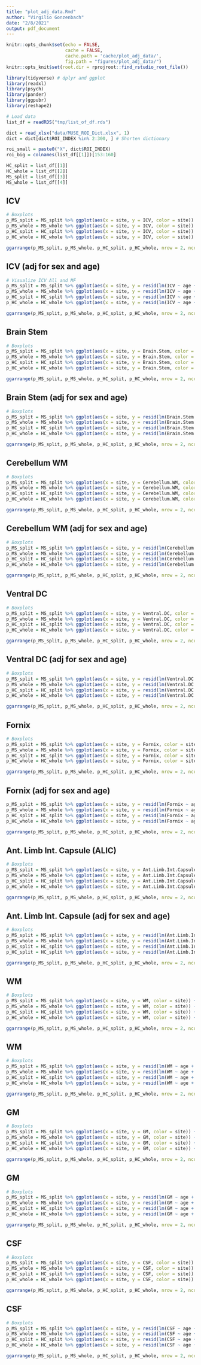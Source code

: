 ```yaml
---
title: "plot_adj_data.Rmd"
author: "Virgilio Gonzenbach"
date: "2/8/2021"
output: pdf_document
---
```


```r
knitr::opts_chunk$set(echo = FALSE,
                      cache = FALSE, 
                      cache.path = 'cache/plot_adj_data/', 
                      fig.path = "figures/plot_adj_data/")
knitr::opts_knit$set(root.dir = rprojroot::find_rstudio_root_file())
```

```r
library(tidyverse) # dplyr and ggplot
library(readxl)
library(psych) 
library(pander)
library(ggpubr)
library(reshape2)

# Load data
list_df = readRDS("tmp/list_of_df.rds")

dict = read_xlsx("data/MUSE_ROI_Dict.xlsx", 1) 
dict = dict[dict$ROI_INDEX %in% 2:300, ] # Shorten dictionary

roi_small = paste0("X", dict$ROI_INDEX)
roi_big = colnames(list_df[[1]])[153:160]

HC_split = list_df[[1]]
HC_whole = list_df[[2]]
MS_split = list_df[[3]]
MS_whole = list_df[[4]]
```

## ICV

```r
# Boxplots
p_MS_split = MS_split %>% ggplot(aes(x = site, y = ICV, color = site)) + geom_boxplot() + ylab("ICV") + facet_wrap(~sex) + ggtitle("MS [Split M/F]")
p_MS_whole = MS_whole %>% ggplot(aes(x = site, y = ICV, color = site)) + geom_boxplot() + ylab("ICV") + facet_wrap(~sex) + ggtitle("MS [no split]")
p_HC_split = HC_split %>% ggplot(aes(x = site, y = ICV, color = site)) + geom_boxplot() + ylab("ICV") + facet_wrap(~sex) + ggtitle("HC [split M/F]")
p_HC_whole = HC_whole %>% ggplot(aes(x = site, y = ICV, color = site)) + geom_boxplot() + ylab("ICV") + facet_wrap(~sex) + ggtitle("HC [no split]")

ggarrange(p_MS_split, p_MS_whole, p_HC_split, p_HC_whole, nrow = 2, ncol = 2, common.legend = TRUE, legend = "bottom")
```

## ICV (adj for sex and age)

```r
# Visualize ICV All and MF
p_MS_split = MS_split %>% ggplot(aes(x = site, y = resid(lm(ICV ~ age + sex + age*sex)), color = site)) + geom_boxplot() + ylab("ICV") + facet_wrap(~sex) + ggtitle("MS [Split M/F]")
p_MS_whole = MS_whole %>% ggplot(aes(x = site, y = resid(lm(ICV ~ age + sex + age*sex)), color = site)) + geom_boxplot() + ylab("ICV") + facet_wrap(~sex) + ggtitle("MS [no split]")
p_HC_split = HC_split %>% ggplot(aes(x = site, y = resid(lm(ICV ~ age + sex + age*sex)), color = site)) + geom_boxplot() + ylab("ICV") + facet_wrap(~sex) + ggtitle("HC [split M/F]")
p_HC_whole = HC_whole %>% ggplot(aes(x = site, y = resid(lm(ICV ~ age + sex + age*sex)), color = site)) + geom_boxplot() + ylab("ICV") + facet_wrap(~sex) + ggtitle("HC [no split]")

ggarrange(p_MS_split, p_MS_whole, p_HC_split, p_HC_whole, nrow = 2, ncol = 2, common.legend = TRUE, legend = "bottom")
```

## Brain Stem

```r
# Boxplots
p_MS_split = MS_split %>% ggplot(aes(x = site, y = Brain.Stem, color = site)) + geom_boxplot() + ylab("Brain Stem") + facet_wrap(~sex) + ggtitle("MS [Split M/F]")
p_MS_whole = MS_whole %>% ggplot(aes(x = site, y = Brain.Stem, color = site)) + geom_boxplot() + ylab("Brain Stem") + facet_wrap(~sex) + ggtitle("MS [no split]")
p_HC_split = HC_split %>% ggplot(aes(x = site, y = Brain.Stem, color = site)) + geom_boxplot() + ylab("Brain Stem") + facet_wrap(~sex) + ggtitle("HC [split M/F]")
p_HC_whole = HC_whole %>% ggplot(aes(x = site, y = Brain.Stem, color = site)) + geom_boxplot() + ylab("Brain Stem") + facet_wrap(~sex) + ggtitle("HC [no split]")

ggarrange(p_MS_split, p_MS_whole, p_HC_split, p_HC_whole, nrow = 2, ncol = 2, common.legend = TRUE, legend = "bottom")
```

## Brain Stem (adj for sex and age)

```r
# Boxplots
p_MS_split = MS_split %>% ggplot(aes(x = site, y = resid(lm(Brain.Stem ~ age + sex + age*sex, data = MS_split)), color = site)) + geom_boxplot() + ylab("Brain Stem") + facet_wrap(~sex) + ggtitle("MS [Split M/F]")
p_MS_whole = MS_whole %>% ggplot(aes(x = site, y = resid(lm(Brain.Stem ~ age + sex + age*sex, data = MS_whole)), color = site)) + geom_boxplot() + ylab("Brain Stem") + facet_wrap(~sex) + ggtitle("MS [no split]")
p_HC_split = HC_split %>% ggplot(aes(x = site, y = resid(lm(Brain.Stem ~ age + sex + age*sex, data = HC_split)), color = site)) + geom_boxplot() + ylab("Brain Stem") + facet_wrap(~sex) + ggtitle("HC [split M/F]")
p_HC_whole = HC_whole %>% ggplot(aes(x = site, y = resid(lm(Brain.Stem ~ age + sex + age*sex, data = HC_whole)), color = site)) + geom_boxplot() + ylab("Brain Stem") + facet_wrap(~sex) + ggtitle("HC [no split]")

ggarrange(p_MS_split, p_MS_whole, p_HC_split, p_HC_whole, nrow = 2, ncol = 2, common.legend = TRUE, legend = "bottom")
```

## Cerebellum WM

```r
# Boxplots
p_MS_split = MS_split %>% ggplot(aes(x = site, y = Cerebellum.WM, color = site)) + geom_boxplot() + ylab("Cerebellum WM") + facet_wrap(~sex) + ggtitle("MS [Split M/F]")
p_MS_whole = MS_whole %>% ggplot(aes(x = site, y = Cerebellum.WM, color = site)) + geom_boxplot() + ylab("Cerebellum WM") + facet_wrap(~sex) + ggtitle("MS [no split]")
p_HC_split = HC_split %>% ggplot(aes(x = site, y = Cerebellum.WM, color = site)) + geom_boxplot() + ylab("Cerebellum WM") + facet_wrap(~sex) + ggtitle("HC [split M/F]")
p_HC_whole = HC_whole %>% ggplot(aes(x = site, y = Cerebellum.WM, color = site)) + geom_boxplot() + ylab("Cerebellum WM") + facet_wrap(~sex) + ggtitle("HC [no split]")

ggarrange(p_MS_split, p_MS_whole, p_HC_split, p_HC_whole, nrow = 2, ncol = 2, common.legend = TRUE, legend = "bottom")
```

## Cerebellum WM (adj for sex and age)

```r
# Boxplots
p_MS_split = MS_split %>% ggplot(aes(x = site, y = resid(lm(Cerebellum.WM ~ age + sex + age*sex)), color = site)) + geom_boxplot() + ylab("Cerebellum WM") + facet_wrap(~sex) + ggtitle("MS [Split M/F]")
p_MS_whole = MS_whole %>% ggplot(aes(x = site, y = resid(lm(Cerebellum.WM ~ age + sex + age*sex)), color = site)) + geom_boxplot() + ylab("Cerebellum WM") + facet_wrap(~sex) + ggtitle("MS [no split]")
p_HC_split = HC_split %>% ggplot(aes(x = site, y = resid(lm(Cerebellum.WM ~ age + sex + age*sex)), color = site)) + geom_boxplot() + ylab("Cerebellum WM") + facet_wrap(~sex) + ggtitle("HC [split M/F]")
p_HC_whole = HC_whole %>% ggplot(aes(x = site, y = resid(lm(Cerebellum.WM ~ age + sex + age*sex)), color = site)) + geom_boxplot() + ylab("Cerebellum WM") + facet_wrap(~sex) + ggtitle("HC [no split]")

ggarrange(p_MS_split, p_MS_whole, p_HC_split, p_HC_whole, nrow = 2, ncol = 2, common.legend = TRUE, legend = "bottom")
```

## Ventral DC

```r
# Boxplots
p_MS_split = MS_split %>% ggplot(aes(x = site, y = Ventral.DC, color = site)) + geom_boxplot() + ylab("Ventral DC") + facet_wrap(~sex) + ggtitle("MS [Split M/F]")
p_MS_whole = MS_whole %>% ggplot(aes(x = site, y = Ventral.DC, color = site)) + geom_boxplot() + ylab("Ventral DC") + facet_wrap(~sex) + ggtitle("MS [no split]")
p_HC_split = HC_split %>% ggplot(aes(x = site, y = Ventral.DC, color = site)) + geom_boxplot() + ylab("Ventral DC") + facet_wrap(~sex) + ggtitle("HC [split M/F]")
p_HC_whole = HC_whole %>% ggplot(aes(x = site, y = Ventral.DC, color = site)) + geom_boxplot() + ylab("Ventral DC") + facet_wrap(~sex) + ggtitle("HC [no split]")

ggarrange(p_MS_split, p_MS_whole, p_HC_split, p_HC_whole, nrow = 2, ncol = 2, common.legend = TRUE, legend = "bottom")
```

## Ventral DC (adj for sex and age)

```r
# Boxplots
p_MS_split = MS_split %>% ggplot(aes(x = site, y = resid(lm(Ventral.DC ~ age + sex + age*sex)), color = site)) + geom_boxplot() + ylab("Ventral DC") + facet_wrap(~sex) + ggtitle("MS [Split M/F]")
p_MS_whole = MS_whole %>% ggplot(aes(x = site, y = resid(lm(Ventral.DC ~ age + sex + age*sex)), color = site)) + geom_boxplot() + ylab("Ventral DC") + facet_wrap(~sex) + ggtitle("MS [no split]")
p_HC_split = HC_split %>% ggplot(aes(x = site, y = resid(lm(Ventral.DC ~ age + sex + age*sex)), color = site)) + geom_boxplot() + ylab("Ventral DC") + facet_wrap(~sex) + ggtitle("HC [split M/F]")
p_HC_whole = HC_whole %>% ggplot(aes(x = site, y = resid(lm(Ventral.DC ~ age + sex + age*sex)), color = site)) + geom_boxplot() + ylab("Ventral DC") + facet_wrap(~sex) + ggtitle("HC [no split]")

ggarrange(p_MS_split, p_MS_whole, p_HC_split, p_HC_whole, nrow = 2, ncol = 2, common.legend = TRUE, legend = "bottom")
```

## Fornix

```r
# Boxplots
p_MS_split = MS_split %>% ggplot(aes(x = site, y = Fornix, color = site)) + geom_boxplot() + ylab("Fornix") + facet_wrap(~sex) + ggtitle("MS [Split M/F]")
p_MS_whole = MS_whole %>% ggplot(aes(x = site, y = Fornix, color = site)) + geom_boxplot() + ylab("Fornix") + facet_wrap(~sex) + ggtitle("MS [no split]")
p_HC_split = HC_split %>% ggplot(aes(x = site, y = Fornix, color = site)) + geom_boxplot() + ylab("Fornix") + facet_wrap(~sex) + ggtitle("HC [split M/F]")
p_HC_whole = HC_whole %>% ggplot(aes(x = site, y = Fornix, color = site)) + geom_boxplot() + ylab("Fornix") + facet_wrap(~sex) + ggtitle("HC [no split]")

ggarrange(p_MS_split, p_MS_whole, p_HC_split, p_HC_whole, nrow = 2, ncol = 2, common.legend = TRUE, legend = "bottom")
```

## Fornix (adj for sex and age)

```r
p_MS_split = MS_split %>% ggplot(aes(x = site, y = resid(lm(Fornix ~ age + sex + age*sex)), color = site)) + geom_boxplot() + ylab("Fornix") + facet_wrap(~sex) + ggtitle("MS [Split M/F]")
p_MS_whole = MS_whole %>% ggplot(aes(x = site, y = resid(lm(Fornix ~ age + sex + age*sex)), color = site)) + geom_boxplot() + ylab("Fornix") + facet_wrap(~sex) + ggtitle("MS [no split]")
p_HC_split = HC_split %>% ggplot(aes(x = site, y = resid(lm(Fornix ~ age + sex + age*sex)), color = site)) + geom_boxplot() + ylab("Fornix") + facet_wrap(~sex) + ggtitle("HC [split M/F]")
p_HC_whole = HC_whole %>% ggplot(aes(x = site, y = resid(lm(Fornix ~ age + sex + age*sex)), color = site)) + geom_boxplot() + ylab("Fornix") + facet_wrap(~sex) + ggtitle("HC [no split]")

ggarrange(p_MS_split, p_MS_whole, p_HC_split, p_HC_whole, nrow = 2, ncol = 2, common.legend = TRUE, legend = "bottom")
```

## Ant. Limb Int. Capsule (ALIC)

```r
# Boxplots
p_MS_split = MS_split %>% ggplot(aes(x = site, y = Ant.Limb.Int.Capsule, color = site)) + geom_boxplot() + ylab("ALIC") + facet_wrap(~sex) + ggtitle("MS [Split M/F]")
p_MS_whole = MS_whole %>% ggplot(aes(x = site, y = Ant.Limb.Int.Capsule, color = site)) + geom_boxplot() + ylab("ALIC") + facet_wrap(~sex) + ggtitle("MS [no split]")
p_HC_split = HC_split %>% ggplot(aes(x = site, y = Ant.Limb.Int.Capsule, color = site)) + geom_boxplot() + ylab("ALIC") + facet_wrap(~sex) + ggtitle("HC [split M/F]")
p_HC_whole = HC_whole %>% ggplot(aes(x = site, y = Ant.Limb.Int.Capsule, color = site)) + geom_boxplot() + ylab("ALIC") + facet_wrap(~sex) + ggtitle("HC [no split]")

ggarrange(p_MS_split, p_MS_whole, p_HC_split, p_HC_whole, nrow = 2, ncol = 2, common.legend = TRUE, legend = "bottom")
```

## Ant. Limb Int. Capsule (adj for sex and age)

```r
# Boxplots
p_MS_split = MS_split %>% ggplot(aes(x = site, y = resid(lm(Ant.Limb.Int.Capsule ~ age + sex + age*sex)), color = site)) + geom_boxplot() + ylab("ALIC") + facet_wrap(~sex) + ggtitle("MS [Split M/F]")
p_MS_whole = MS_whole %>% ggplot(aes(x = site, y = resid(lm(Ant.Limb.Int.Capsule ~ age + sex + age*sex)), color = site)) + geom_boxplot() + ylab("ALIC") + facet_wrap(~sex) + ggtitle("MS [no split]")
p_HC_split = HC_split %>% ggplot(aes(x = site, y = resid(lm(Ant.Limb.Int.Capsule ~ age + sex + age*sex)), color = site)) + geom_boxplot() + ylab("ALIC") + facet_wrap(~sex) + ggtitle("HC [split M/F]")
p_HC_split = HC_split %>% ggplot(aes(x = site, y = resid(lm(Ant.Limb.Int.Capsule ~ age + sex + age*sex)), color = site)) + geom_boxplot() + ylab("ALIC") + facet_wrap(~sex) + ggtitle("HC [no split]")

ggarrange(p_MS_split, p_MS_whole, p_HC_split, p_HC_whole, nrow = 2, ncol = 2, common.legend = TRUE, legend = "bottom")
```

## WM

```r
# Boxplots
p_MS_split = MS_split %>% ggplot(aes(x = site, y = WM, color = site)) + geom_boxplot() + ylab("WM") + facet_wrap(~sex) + ggtitle("MS [Split M/F]")
p_MS_whole = MS_whole %>% ggplot(aes(x = site, y = WM, color = site)) + geom_boxplot() + ylab("WM") + facet_wrap(~sex) + ggtitle("MS [no split]")
p_HC_split = HC_split %>% ggplot(aes(x = site, y = WM, color = site)) + geom_boxplot() + ylab("WM") + facet_wrap(~sex) + ggtitle("HC [split M/F]")
p_HC_whole = HC_whole %>% ggplot(aes(x = site, y = WM, color = site)) + geom_boxplot() + ylab("WM") + facet_wrap(~sex) + ggtitle("HC [no split]")

ggarrange(p_MS_split, p_MS_whole, p_HC_split, p_HC_whole, nrow = 2, ncol = 2, common.legend = TRUE, legend = "bottom")
```

## WM

```r
# Boxplots
p_MS_split = MS_split %>% ggplot(aes(x = site, y = resid(lm(WM ~ age + sex + age*sex)), color = site)) + geom_boxplot() + ylab("WM") + facet_wrap(~sex) + ggtitle("MS [Split M/F]")
p_MS_whole = MS_whole %>% ggplot(aes(x = site, y = resid(lm(WM ~ age + sex + age*sex)), color = site)) + geom_boxplot() + ylab("WM") + facet_wrap(~sex) + ggtitle("MS [no split]")
p_HC_split = HC_split %>% ggplot(aes(x = site, y = resid(lm(WM ~ age + sex + age*sex)), color = site)) + geom_boxplot() + ylab("WM") + facet_wrap(~sex) + ggtitle("HC [split M/F]")
p_HC_whole = HC_whole %>% ggplot(aes(x = site, y = resid(lm(WM ~ age + sex + age*sex)), color = site)) + geom_boxplot() + ylab("WM") + facet_wrap(~sex) + ggtitle("HC [no split]")

ggarrange(p_MS_split, p_MS_whole, p_HC_split, p_HC_whole, nrow = 2, ncol = 2, common.legend = TRUE, legend = "bottom")
```

## GM

```r
# Boxplots
p_MS_split = MS_split %>% ggplot(aes(x = site, y = GM, color = site)) + geom_boxplot() + ylab("GM") + facet_wrap(~sex) + ggtitle("MS [Split M/F]")
p_MS_whole = MS_whole %>% ggplot(aes(x = site, y = GM, color = site)) + geom_boxplot() + ylab("GM") + facet_wrap(~sex) + ggtitle("MS [no split]")
p_HC_split = HC_split %>% ggplot(aes(x = site, y = GM, color = site)) + geom_boxplot() + ylab("GM") + facet_wrap(~sex) + ggtitle("HC [split M/F]")
p_HC_whole = HC_whole %>% ggplot(aes(x = site, y = GM, color = site)) + geom_boxplot() + ylab("GM") + facet_wrap(~sex) + ggtitle("HC [no split]")

ggarrange(p_MS_split, p_MS_whole, p_HC_split, p_HC_whole, nrow = 2, ncol = 2, common.legend = TRUE, legend = "bottom")
```

## GM

```r
# Boxplots
p_MS_split = MS_split %>% ggplot(aes(x = site, y = resid(lm(GM ~ age + sex + age*sex)), color = site)) + geom_boxplot() + ylab("GM") + facet_wrap(~sex) + ggtitle("MS [Split M/F]")
p_MS_whole = MS_whole %>% ggplot(aes(x = site, y = resid(lm(GM ~ age + sex + age*sex)), color = site)) + geom_boxplot() + ylab("GM") + facet_wrap(~sex) + ggtitle("MS [no split]")
p_HC_split = HC_split %>% ggplot(aes(x = site, y = resid(lm(GM ~ age + sex + age*sex)), color = site)) + geom_boxplot() + ylab("GM") + facet_wrap(~sex) + ggtitle("HC [split M/F]")
p_HC_whole = HC_whole %>% ggplot(aes(x = site, y = resid(lm(GM ~ age + sex + age*sex)), color = site)) + geom_boxplot() + ylab("GM") + facet_wrap(~sex) + ggtitle("HC [no split]")

ggarrange(p_MS_split, p_MS_whole, p_HC_split, p_HC_whole, nrow = 2, ncol = 2, common.legend = TRUE, legend = "bottom")
```

## CSF

```r
# Boxplots
p_MS_split = MS_split %>% ggplot(aes(x = site, y = CSF, color = site)) + geom_boxplot() + ylab("CSF") + facet_wrap(~sex) + ggtitle("MS [Split M/F]")
p_MS_whole = MS_whole %>% ggplot(aes(x = site, y = CSF, color = site)) + geom_boxplot() + ylab("CSF") + facet_wrap(~sex) + ggtitle("MS [no split]")
p_HC_split = HC_split %>% ggplot(aes(x = site, y = CSF, color = site)) + geom_boxplot() + ylab("CSF") + facet_wrap(~sex) + ggtitle("HC [split M/F]")
p_HC_whole = HC_whole %>% ggplot(aes(x = site, y = CSF, color = site)) + geom_boxplot() + ylab("CSF") + facet_wrap(~sex) + ggtitle("HC [no split]")

ggarrange(p_MS_split, p_MS_whole, p_HC_split, p_HC_whole, nrow = 2, ncol = 2, common.legend = TRUE, legend = "bottom")
```

## CSF

```r
# Boxplots
p_MS_split = MS_split %>% ggplot(aes(x = site, y = resid(lm(CSF ~ age + sex + age*sex)), color = site)) + geom_boxplot() + ylab("CSF") + facet_wrap(~sex) + ggtitle("MS [Split M/F]")
p_MS_whole = MS_whole %>% ggplot(aes(x = site, y = resid(lm(CSF ~ age + sex + age*sex)), color = site)) + geom_boxplot() + ylab("CSF") + facet_wrap(~sex) + ggtitle("MS [no split]")
p_HC_split = HC_split %>% ggplot(aes(x = site, y = resid(lm(CSF ~ age + sex + age*sex)), color = site)) + geom_boxplot() + ylab("CSF") + facet_wrap(~sex) + ggtitle("HC [split M/F]")
p_HC_whole = HC_whole %>% ggplot(aes(x = site, y = resid(lm(CSF ~ age + sex + age*sex)), color = site)) + geom_boxplot() + ylab("CSF") + facet_wrap(~sex) + ggtitle("HC [no split]")

ggarrange(p_MS_split, p_MS_whole, p_HC_split, p_HC_whole, nrow = 2, ncol = 2, common.legend = TRUE, legend = "bottom")
```



